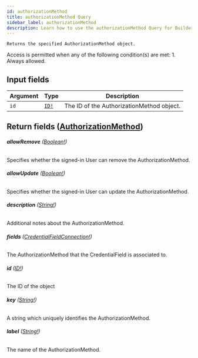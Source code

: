 ```yaml
---
id: authorizationMethod
title: authorizationMethod Query
sidebar_label: authorizationMethod
description: Learn how to use the authorizationMethod Query for Builder's API.
---
```


    Returns the specified AuthorizationMethod object.

Access is permitted when any of the following condition(s) are met: 1. Always allowed.

## Input fields

| Argument | Type                              | Description                               |
| -------- | --------------------------------- | ----------------------------------------- |
| `id`     | [`ID!`](/docs/composer/builder/api/schema/scalar/ID.mdx) | The ID of the AuthorizationMethod object. |

## Return fields ([AuthorizationMethod](/docs/composer/builder/api/schema/object/AuthorizationMethod.mdx))

###### <b>allowRemove</b> ([Boolean!](/docs/composer/builder/api/schema/scalar/Boolean.mdx))

Specifies whether the signed-in User can remove the AuthorizationMethod.

###### <b>allowUpdate</b> ([Boolean!](/docs/composer/builder/api/schema/scalar/Boolean.mdx))

Specifies whether the signed-in User can update the AuthorizationMethod.

###### <b>description</b> ([String!](/docs/composer/builder/api/schema/scalar/String.mdx))

Additional notes about the AuthorizationMethod.

###### <b>fields</b> ([CredentialFieldConnection!](/docs/composer/builder/api/schema/object/CredentialFieldConnection.mdx))

The AuthorizationMethod that the CredentialField is associated to.

###### <b>id</b> ([ID!](/docs/composer/builder/api/schema/scalar/ID.mdx))

The ID of the object

###### <b>key</b> ([String!](/docs/composer/builder/api/schema/scalar/String.mdx))

A string which uniquely identifies the AuthorizationMethod.

###### <b>label</b> ([String!](/docs/composer/builder/api/schema/scalar/String.mdx))

The name of the AuthorizationMethod.
